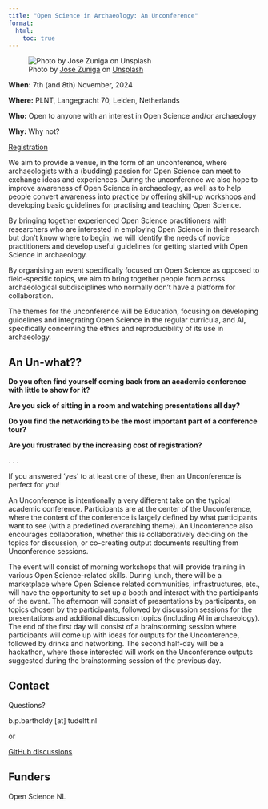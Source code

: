 ```yaml
---
title: "Open Science in Archaeology: An Unconference"
format: 
  html: 
    toc: true
---
```


![Photo by <a href="https://unsplash.com/@jramiroz98?utm_content=creditCopyText&utm_medium=referral&utm_source=unsplash">Jose Zuniga</a> on <a href="https://unsplash.com/photos/bikes-on-bridge-oaBLgCmm9NI?utm_content=creditCopyText&utm_medium=referral&utm_source=unsplash">Unsplash</a>](https://images.unsplash.com/photo-1576025816600-756e7df7d0b4?q=80&w=1974&auto=format&fit=crop&ixlib=rb-4.0.3&ixid=M3wxMjA3fDB8MHxwaG90by1wYWdlfHx8fGVufDB8fHx8fA%3D%3D)


::: {.callout}

**When:** 7th (and 8th) November, 2024

**Where:** PLNT, Langegracht 70, Leiden, Netherlands

**Who:** Open to anyone with an interest in Open Science and/or archaeology

**Why:** Why not?

<a class="button" href="registration.html" aria-label="Go to the registration page"><span>Registration</span></a>

:::

We aim to provide a venue, in the form of an unconference, where archaeologists with a (budding) passion
for Open Science can meet to exchange ideas and experiences. During the unconference we also hope to
improve awareness of Open Science in archaeology, as well as to help people convert awareness into
practice by offering skill-up workshops and developing basic guidelines for practising and teaching Open Science.

By bringing together experienced Open Science practitioners with researchers who are interested in employing
Open Science in their research but don’t know where to begin, we will identify the needs of novice
practitioners and develop useful guidelines for getting started with Open Science in archaeology.

By organising an event specifically focused on Open Science as opposed to field-specific topics,
we aim to bring together people from across archaeological subdisciplines who normally don’t have
a platform for collaboration. 

The themes for the unconference will be Education, focusing on developing
guidelines and integrating Open Science in the regular curricula, and AI, specifically concerning the
ethics and reproducibility of its use in archaeology.



## An Un-what??

::: {.questions}
**Do you often find yourself coming back from an academic conference with little to show for it?**

**Are you sick of sitting in a room and watching presentations all day?**

**Do you find the networking to be the most important part of a conference tour?**

**Are you frustrated by the increasing cost of registration?**

. . .

:::

If you answered 'yes' to at least one of these, then an Unconference is perfect for you!

An Unconference is intentionally a very different take on the typical academic conference.
Participants are at the center of the Unconference, where the content of the conference
is largely defined by what participants want to see (with a predefined overarching theme).
An Unconference also encourages collaboration, whether this is collaboratively deciding on
the topics for discussion, or co-creating output documents resulting from Unconference
sessions.

The event will consist of morning workshops that will provide training in various
Open Science-related skills. During lunch, there will be a marketplace where Open Science
related communities, infrastructures, etc., will have the opportunity to set up a booth and
interact with the participants of the event. The afternoon will consist of presentations by
participants, on topics chosen by the participants, followed by discussion sessions for the
presentations and additional discussion topics (including AI in archaeology). The end of the
first day will consist of a brainstorming session where participants will come up with ideas
for outputs for the Unconference, followed by drinks and networking. The second half-day will
be a hackathon, where those interested will work on the Unconference outputs suggested during
the brainstorming session of the previous day.

## Contact

Questions?

b.p.bartholdy [at] tudelft.nl

or 

[GitHub discussions](https://github.com/bbartholdy/unarchaeology.nl/discussions)

## Funders

Open Science NL
